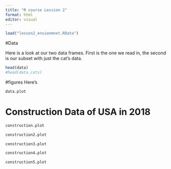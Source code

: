 ```yaml
---
title: "R course Lession 2"
format: html
editor: visual
---
```


```r
load("lesson2_envionmnet.RData")

```
#Data

Here is a look at our two data frames. First is the one we read in, the second is our subset with just the cat's data.

```r
head(data)
#head(data_cats)
```

#figures
Here's 

```r
data.plot
```
# Construction Data of USA in 2018

```r
construction.plot
```
```r
construction2.plot
```
```r
construction3.plot
```
```r
construction4.plot
```

```r
construction5.plot
```

